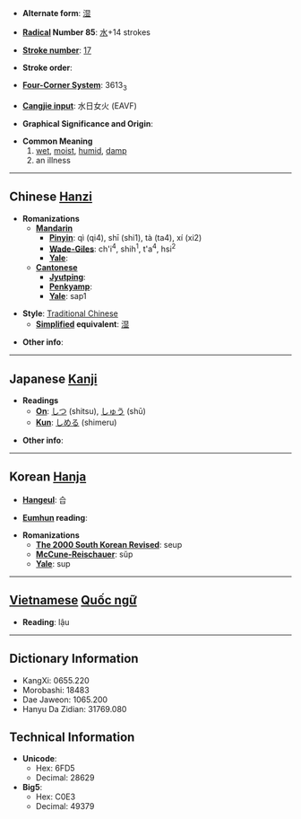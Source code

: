 * '''Alternate form''': [[湿]]

* '''[[Wiktionary:Chinese radical index| Radical]] Number 85''': [[Wiktionary:Chinese radical index 水|水]]+14 strokes

* '''[[Wiktionary:Chinese total strokes index|Stroke number]]''': [[Wiktionary:Chinese total strokes index 17|17]]

* '''Stroke order''': 

* '''[[Wiktionary:Chinese four corner index|Four-Corner System]]''': 3613<sub>3</sub>

* '''[[Wiktionary:Chinese Cangjie index|Cangjie input]]''': 水日女火 (EAVF)

* '''Graphical Significance and Origin''': 

* '''Common Meaning'''
*#[[wet]], [[moist]], [[humid]], [[damp]]
*# an illness

----

== Chinese [[Hanzi]] ==

* '''Romanizations'''
** '''[[Mandarin]]'''
*** '''[[Pinyin]]''': qì (qi4), shī (shi1), tà (ta4), xí (xi2)
*** '''[[Wade-Giles]]''': ch'i<sup>4</sup>, shih<sup>1</sup>, t'a<sup>4</sup>, hsi<sup>2</sup>
*** '''[[Yale]]''': 
** '''[[Cantonese]]'''
*** '''[[Jyutping]]''':
*** '''[[Penkyamp]]''': 
*** '''[[Yale]]''': sap1

* '''Style''': [[Traditional Chinese]] 
** '''[[Simplified Chinese|Simplified]] equivalent''': [[湿]]

* '''Other info''': 

----

== Japanese [[Kanji]] ==

* '''Readings'''
** '''[[On]]''': [[しつ]] (shitsu), [[しゅう]] (shū)
** '''[[Kun]]''': [[しめる]] (shimeru)

* '''Other info''':  

----

== Korean [[Hanja]] ==

* '''[[Hangeul]]''': 습

* '''[[Eumhun]] reading''': 

* '''Romanizations'''
** '''[[The 2000 South Korean Revised Romanization|The 2000 South Korean Revised]]''': seup
** '''[[McCune-Reischauer]]''': sŭp
** '''[[Yale]]''': sup


----

== [[Vietnamese]] [[Quốc ngữ]] ==

* '''Reading''': lậu

----

== Dictionary Information ==

* KangXi: 0655.220
* Morobashi: 18483
* Dae Jaweon: 1065.200
* Hanyu Da Zidian: 31769.080

== Technical Information ==

* '''Unicode''':
** Hex: 6FD5
** Decimal: 28629
* '''Big5''':
** Hex: C0E3
** Decimal: 49379